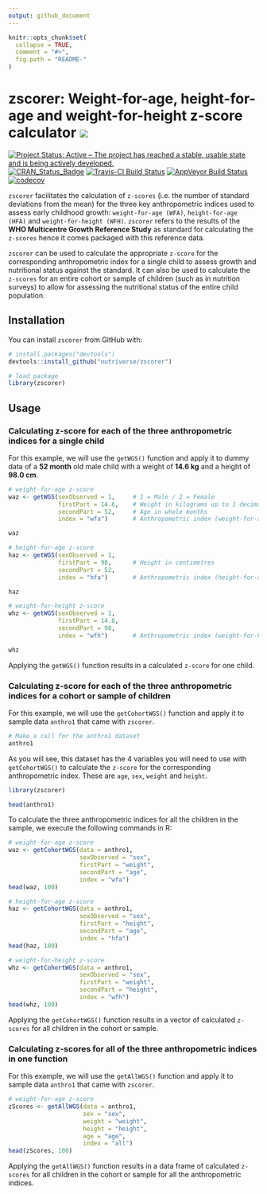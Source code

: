 ```yaml
---
output: github_document
---
```


<!-- README.md is generated from README.Rmd. Please edit that file -->

```r
knitr::opts_chunk$set(
  collapse = TRUE,
  comment = "#>",
  fig.path = "README-"
)
```

# zscorer: Weight-for-age, height-for-age and weight-for-height z-score calculator <img src="man/figures/zscorer.png" />

[![Project Status: Active – The project has reached a stable, usable state and is being actively developed.](http://www.repostatus.org/badges/latest/active.svg)](http://www.repostatus.org/#active)
[![CRAN_Status_Badge](http://www.r-pkg.org/badges/version/zscorer)](https://cran.r-project.org/package=zscorer)
[![Travis-CI Build Status](https://travis-ci.org/nutriverse/zscorer.svg?branch=master)](https://travis-ci.org/nutriverse/zscorer)
[![AppVeyor Build Status](https://ci.appveyor.com/api/projects/status/github/nutriverse/zscorer?branch=master&svg=true)](https://ci.appveyor.com/project/nutriverse/zscorer)
[![codecov](https://codecov.io/gh/nutriverse/zscorer/branch/master/graph/badge.svg)](https://codecov.io/gh/nutriverse/zscorer)

`zscorer` facilitates the calculation of `z-scores` (i.e. the number of standard
deviations from the mean) for the three key anthropometric indices used to assess
early childhood growth: `weight-for-age (WFA)`, `height-for-age (HFA)` and
`weight-for-height (WFH)`. `zscorer` refers to the results of the **WHO Multicentre
Growth Reference Study** as standard for calculating the `z-scores` hence it comes
packaged with this reference data.

`zscorer` can be used to calculate the appropriate `z-score` for the corresponding
anthropometric index for a single child to assess growth and nutritional status 
against the standard. It can also be used to calculate the `z-scores` for an 
entire cohort or sample of children (such as in nutrition surveys) to allow for 
assessing the nutritional status of the entire child population.

## Installation

You can install `zscorer` from GitHub with:

```r
# install.packages("devtools")
devtools::install_github("nutriverse/zscorer")
```
```r
# load package
library(zscorer)
```

## Usage

### Calculating z-score for each of the three anthropometric indices for a single child

For this example, we will use the `getWGS()` function and apply it to dummy data 
of a **52 month** old male child with a weight of **14.6 kg** and a height of 
**98.0 cm**.

```r
# weight-for-age z-score
waz <- getWGS(sexObserved = 1,     # 1 = Male / 2 = Female
              firstPart = 14.6,    # Weight in kilograms up to 1 decimal place
              secondPart = 52,     # Age in whole months
              index = "wfa")       # Anthropometric index (weight-for-age)

waz

# height-for-age z-score
haz <- getWGS(sexObserved = 1,
              firstPart = 98,      # Height in centimetres
              secondPart = 52,
              index = "hfa")       # Anthropometric index (height-for-age)

haz

# weight-for-height z-score
whz <- getWGS(sexObserved = 1,
              firstPart = 14.6,
              secondPart = 98,
              index = "wfh")       # Anthropometric index (weight-for-height)

whz
```

Applying the `getWGS()` function results in a calculated `z-score` for one child.


### Calculating z-score for each of the three anthropometric indices for a cohort or sample of children

For this example, we will use the `getCohortWGS()` function and apply it to sample 
data `anthro1` that came with `zscorer`.

```r
# Make a call for the anthro1 dataset
anthro1
```

As you will see, this dataset has the 4 variables you will need to use with
`getCohortWGS()` to calculate the `z-score` for the corresponding anthropometric
index. These are `age`, `sex`, `weight` and `height`.

```r
library(zscorer)
```

```r
head(anthro1)
```

To calculate the three anthropometric indices for all the children in the sample, 
we execute the following commands in R:

```r
# weight-for-age z-score
waz <- getCohortWGS(data = anthro1,
                    sexObserved = "sex",
                    firstPart = "weight",
                    secondPart = "age",
                    index = "wfa")
head(waz, 100)

# height-for-age z-score
haz <- getCohortWGS(data = anthro1,
                    sexObserved = "sex",
                    firstPart = "height",
                    secondPart = "age",
                    index = "hfa")
head(haz, 100)

# weight-for-height z-score
whz <- getCohortWGS(data = anthro1,
                    sexObserved = "sex",
                    firstPart = "weight",
                    secondPart = "height",
                    index = "wfh")
head(whz, 100)
```

Applying the `getCohortWGS()` function results in a vector of calculated `z-scores`
for all children in the cohort or sample.

### Calculating z-scores for all of the three anthropometric indices in one function

For this example, we will use the `getAllWGS()` function and apply it to sample 
data `anthro1` that came with `zscorer`.

```r
# weight-for-age z-score
zScores <- getAllWGS(data = anthro1,
                     sex = "sex",
                     weight = "weight",
                     height = "height",
                     age = "age",
                     index = "all")
head(zScores, 100)
```

Applying the `getAllWGS()` function results in a data frame of calculated `z-scores`
for all children in the cohort or sample for all the anthropometric indices.

